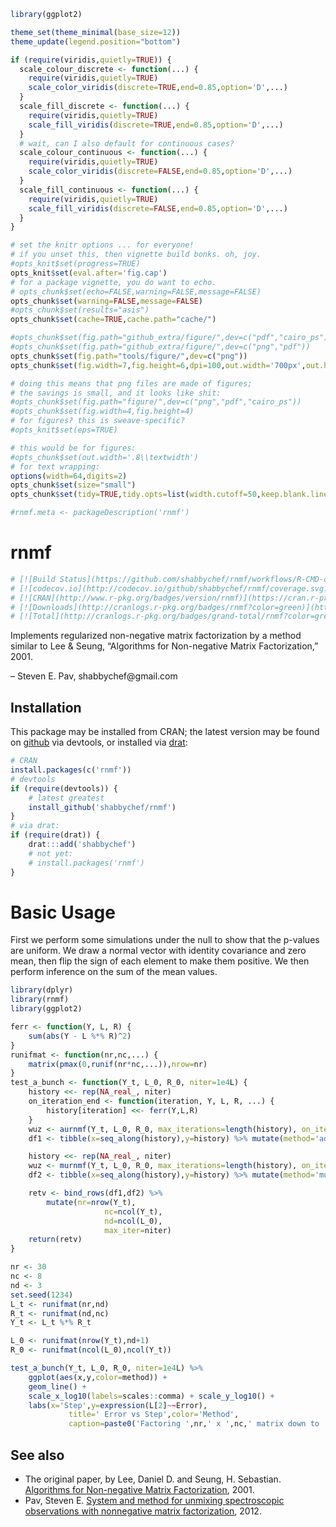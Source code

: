 ```r
library(ggplot2)

theme_set(theme_minimal(base_size=12))
theme_update(legend.position="bottom")

if (require(viridis,quietly=TRUE)) {
  scale_colour_discrete <- function(...) {
    require(viridis,quietly=TRUE)
    scale_color_viridis(discrete=TRUE,end=0.85,option='D',...)
  }
  scale_fill_discrete <- function(...) {
    require(viridis,quietly=TRUE)
    scale_fill_viridis(discrete=TRUE,end=0.85,option='D',...)
  }
  # wait, can I also default for continuous cases?
  scale_colour_continuous <- function(...) {
    require(viridis,quietly=TRUE)
    scale_color_viridis(discrete=FALSE,end=0.85,option='D',...)
  }
  scale_fill_continuous <- function(...) {
    require(viridis,quietly=TRUE)
    scale_fill_viridis(discrete=FALSE,end=0.85,option='D',...)
  }
}

# set the knitr options ... for everyone!
# if you unset this, then vignette build bonks. oh, joy.
#opts_knit$set(progress=TRUE)
opts_knit$set(eval.after='fig.cap')
# for a package vignette, you do want to echo.
# opts_chunk$set(echo=FALSE,warning=FALSE,message=FALSE)
opts_chunk$set(warning=FALSE,message=FALSE)
#opts_chunk$set(results="asis")
opts_chunk$set(cache=TRUE,cache.path="cache/")

#opts_chunk$set(fig.path="github_extra/figure/",dev=c("pdf","cairo_ps"))
#opts_chunk$set(fig.path="github_extra/figure/",dev=c("png","pdf"))
opts_chunk$set(fig.path="tools/figure/",dev=c("png"))
opts_chunk$set(fig.width=7,fig.height=6,dpi=100,out.width='700px',out.height='600px')

# doing this means that png files are made of figures;
# the savings is small, and it looks like shit:
#opts_chunk$set(fig.path="figure/",dev=c("png","pdf","cairo_ps"))
#opts_chunk$set(fig.width=4,fig.height=4)
# for figures? this is sweave-specific?
#opts_knit$set(eps=TRUE)

# this would be for figures:
#opts_chunk$set(out.width='.8\\textwidth')
# for text wrapping:
options(width=64,digits=2)
opts_chunk$set(size="small")
opts_chunk$set(tidy=TRUE,tidy.opts=list(width.cutoff=50,keep.blank.line=TRUE))

#rnmf.meta <- packageDescription('rnmf')
```

# rnmf

```r
# [![Build Status](https://github.com/shabbychef/rnmf/workflows/R-CMD-check/badge.svg)](https://github.com/shabbychef/rnmf/actions)
# [![codecov.io](http://codecov.io/github/shabbychef/rnmf/coverage.svg?branch=master)](http://codecov.io/github/shabbychef/rnmf?branch=master)
# [![CRAN](http://www.r-pkg.org/badges/version/rnmf)](https://cran.r-project.org/package=rnmf)
# [![Downloads](http://cranlogs.r-pkg.org/badges/rnmf?color=green)](http://www.r-pkg.org/pkg/rnmf)
# [![Total](http://cranlogs.r-pkg.org/badges/grand-total/rnmf?color=green)](http://www.r-pkg.org/pkg/rnmf)
```

Implements regularized non-negative matrix factorization by a method similar to 
Lee & Seung, "Algorithms for Non-negative Matrix Factorization," 2001.

-- Steven E. Pav, shabbychef@gmail.com

## Installation

This package may be installed from CRAN; the latest version may be
found on [github](https://www.github.com/shabbychef/rnmf "rnmf")
via devtools, or installed via [drat](https://github.com/eddelbuettel/drat "drat"):

```r
# CRAN
install.packages(c('rnmf'))
# devtools
if (require(devtools)) {
	# latest greatest
	install_github('shabbychef/rnmf')
}
# via drat:
if (require(drat)) {
	drat:::add('shabbychef')
	# not yet:
	# install.packages('rnmf')
}
```

# Basic Usage

First we perform some simulations under the null to show that the p-values
are uniform. We draw a normal vector with identity covariance and zero mean,
then flip the sign of each element to make them positive. We then
perform inference on the sum of the mean values. 

```r
library(dplyr)
library(rnmf)
library(ggplot2)

ferr <- function(Y, L, R) {
	sum(abs(Y - L %*% R)^2)
}
runifmat <- function(nr,nc,...) {
	matrix(pmax(0,runif(nr*nc,...)),nrow=nr)
}
test_a_bunch <- function(Y_t, L_0, R_0, niter=1e4L) {
	history <<- rep(NA_real_, niter)
	on_iteration_end <- function(iteration, Y, L, R, ...) {
		history[iteration] <<- ferr(Y,L,R)
	}
	wuz <- aurnmf(Y_t, L_0, R_0, max_iterations=length(history), on_iteration_end=on_iteration_end)
	df1 <- tibble(x=seq_along(history),y=history) %>% mutate(method='additive, optimal step')

	history <<- rep(NA_real_, niter)
	wuz <- murnmf(Y_t, L_0, R_0, max_iterations=length(history), on_iteration_end=on_iteration_end)
	df2 <- tibble(x=seq_along(history),y=history) %>% mutate(method='multiplicative')

	retv <- bind_rows(df1,df2) %>%
		mutate(nr=nrow(Y_t),
					 nc=ncol(Y_t),
					 nd=ncol(L_0),
					 max_iter=niter)
	return(retv)
}

nr <- 30
nc <- 8
nd <- 3
set.seed(1234)
L_t <- runifmat(nr,nd)
R_t <- runifmat(nd,nc)
Y_t <- L_t %*% R_t

L_0 <- runifmat(nrow(Y_t),nd+1)
R_0 <- runifmat(ncol(L_0),ncol(Y_t))

test_a_bunch(Y_t, L_0, R_0, niter=1e4L) %>%
	ggplot(aes(x,y,color=method)) + 
	geom_line() + 
	scale_x_log10(labels=scales::comma) + scale_y_log10() +
	labs(x='Step',y=expression(L[2]~~Error),
			 title=' Error vs Step',color='Method',
			 caption=paste0('Factoring ',nr,' x ',nc,' matrix down to ',nd,' dimensions.'))


```


## See also

* The original paper, by Lee, Daniel D. and Seung, H. Sebastian.
	[Algorithms for Non-negative Matrix Factorization](http://papers.nips.cc/paper/1861-algorithms-for-non-negative-matrix-factorization.pdf), 2001.
* Pav, Steven E. [System and method for unmixing spectroscopic observations with nonnegative matrix factorization](https://patentscope.wipo.int/search/en/detail.jsf?docId=US42758160), 2012.

